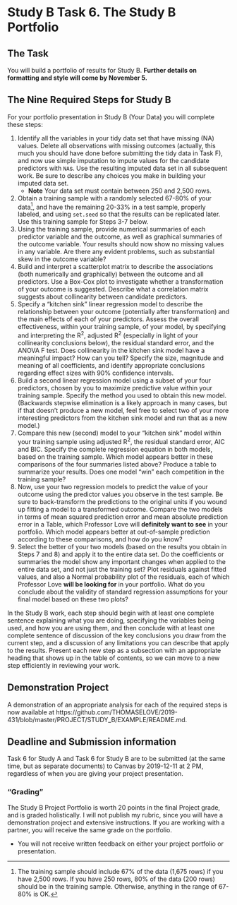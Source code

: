 # Study B Task 6. The Study B Portfolio {#task6b}

## The Task

You will build a portfolio of results for Study B. **Further details on formatting and style will come by November 5.** 

## The Nine Required Steps for Study B

For your portfolio presentation in Study B (Your Data) you will complete these steps:

1. Identify all the variables in your tidy data set that have missing (NA) values. Delete all observations with missing outcomes (actually, this much you should have done before submitting the tidy data in Task F), and now use simple imputation to impute values for the candidate predictors with `NA`s. Use the resulting imputed data set in all subsequent work. Be sure to describe any choices you make in building your imputed data set.
    - **Note** Your data set must contain between 250 and 2,500 rows. 
2. Obtain a training sample with a randomly selected 67-80% of your data^[The training sample should include 67% of the data (1,675 rows) if you have 2,500 rows. If you have 250 rows, 80% of the data (200 rows) should be in the training sample. Otherwise, anything in the range of 67-80% is OK.], and have the remaining 20-33% in a test sample, properly labeled, and using `set.seed` so that the results can be replicated later. Use this training sample for Steps 3-7 below. 
3. Using the training sample, provide numerical summaries of each predictor variable and the outcome, as well as graphical summaries of the outcome variable. Your results should now show no missing values in any variable. Are there any evident problems, such as substantial skew in the outcome variable?
4. Build and interpret a scatterplot matrix to describe the associations (both numerically and graphically) between the outcome and all predictors. Use a Box-Cox plot to investigate whether a transformation of your outcome is suggested. Describe what a correlation matrix suggests about collinearity between candidate predictors.
5. Specify a "kitchen sink" linear regression model to describe the relationship between your outcome (potentially after transformation) and the main effects of each of your predictors. Assess the overall effectiveness, within your training sample, of your model, by specifying and interpreting the R^2^, adjusted R^2^ (especially in light of your collinearity conclusions below), the residual standard error, and the ANOVA F test. Does collinearity in the kitchen sink model have a meaningful impact? How can you tell? Specify the size, magnitude and meaning of all coefficients, and identify appropriate conclusions regarding effect sizes with 90% confidence intervals.
6. Build a second linear regression model using a subset of your four predictors, chosen by you to maximize predictive value within your training sample. Specify the method you used to obtain this new model. (Backwards stepwise elimination is a likely approach in many cases, but if that doesn't produce a new model, feel free to select two of your more interesting predictors from the kitchen sink model and run that as a new model.)
7. Compare this new (second) model to your "kitchen sink" model within your training sample using adjusted R^2^, the residual standard error, AIC and BIC. Specify the complete regression equation in both models, based on the training sample. Which model appears better in these comparisons of the four summaries listed above? Produce a table to summarize your results. Does one model "win" each competition in the training sample?
8. Now, use your two regression models to predict the value of your outcome using the predictor values you observe in the test sample. Be sure to back-transform the predictions to the original units if you wound up fitting a model to a transformed outcome. Compare the two models in terms of mean squared prediction error and mean absolute prediction error in a Table, which Professor Love will **definitely want to see** in your portfolio. Which model appears better at out-of-sample prediction according to these comparisons, and how do you know?
9. Select the better of your two models (based on the results you obtain in Steps 7 and 8) and apply it to the entire data set. Do the coefficients or summaries the model show any important changes when applied to the entire data set, and not just the training set? Plot residuals against fitted values, and also a Normal probability plot of the residuals, each of which Professor Love **will be looking for** in your portfolio. What do you conclude about the validity of standard regression assumptions for your final model based on these two plots?

In the Study B work, each step should begin with at least one complete sentence explaining what you are doing, specifying the variables being used, and how you are using them, and then conclude with at least one complete sentence of discussion of the key conclusions you draw from the current step, and a discussion of any limitations you can describe that apply to the results. Present each new step as a subsection with an appropriate heading that shows up in the table of contents, so we can move to a new step efficiently in reviewing your work. 

## Demonstration Project

A demonstration of an appropriate analysis for each of the required steps is now available at https://github.com/THOMASELOVE/2019-431/blob/master/PROJECT/STUDY_B/EXAMPLE/README.md.

## Deadline and Submission information

Task 6 for Study A and Task 6 for Study B are to be submitted (at the same time, but as separate documents) to Canvas by 2019-12-11 at 2 PM, regardless of when you are giving your project presentation. 

### "Grading"

The Study B Project Portfolio is worth 20 points in the final Project grade, and is graded holistically. I will not publish my rubric, since you will have a demonstration project and extensive instructions. If you are working with a partner, you will receive the same grade on the portfolio.

- You will not receive written feedback on either your project portfolio or presentation.